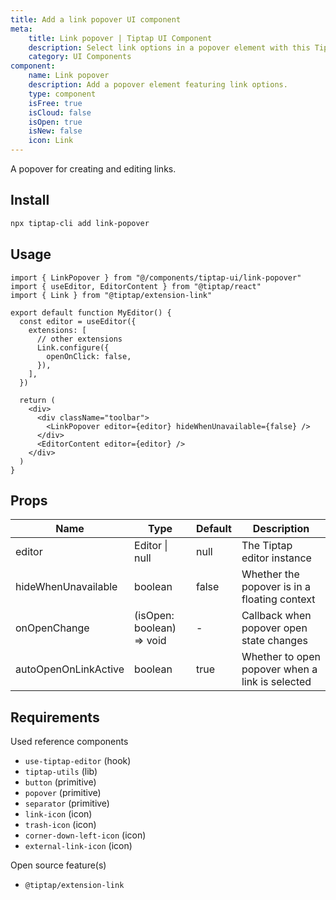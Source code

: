 ```yaml
---
title: Add a link popover UI component
meta:
    title: Link popover | Tiptap UI Component
    description: Select link options in a popover element with this Tiptap UI component. More in our documentation
    category: UI Components
component:
    name: Link popover
    description: Add a popover element featuring link options.
    type: component
    isFree: true
    isCloud: false
    isOpen: true
    isNew: false
    icon: Link
---
```


A popover for creating and editing links.

<CodeDemo isScrollable isSmall src="https://template.tiptap.dev/preview/tiptap-ui/link-popover" />

## Install

```bash
npx tiptap-cli add link-popover
```

## Usage

```tsx
import { LinkPopover } from "@/components/tiptap-ui/link-popover"
import { useEditor, EditorContent } from "@tiptap/react"
import { Link } from "@tiptap/extension-link"

export default function MyEditor() {
  const editor = useEditor({
    extensions: [
      // other extensions
      Link.configure({
        openOnClick: false,
      }),
    ],
  })

  return (
    <div>
      <div className="toolbar">
        <LinkPopover editor={editor} hideWhenUnavailable={false} />
      </div>
      <EditorContent editor={editor} />
    </div>
  )
}
```

## Props

| Name                 | Type                      | Default | Description                                     |
| -------------------- | ------------------------- | ------- | ----------------------------------------------- |
| editor               | Editor \| null            | null    | The Tiptap editor instance                      |
| hideWhenUnavailable  | boolean                   | false   | Whether the popover is in a floating context    |
| onOpenChange         | (isOpen: boolean) => void | -       | Callback when popover open state changes        |
| autoOpenOnLinkActive | boolean                   | true    | Whether to open popover when a link is selected |

## Requirements

Used reference components

- `use-tiptap-editor` (hook)
- `tiptap-utils` (lib)
- `button` (primitive)
- `popover` (primitive)
- `separator` (primitive)
- `link-icon` (icon)
- `trash-icon` (icon)
- `corner-down-left-icon` (icon)
- `external-link-icon` (icon)

Open source feature(s)

- `@tiptap/extension-link`